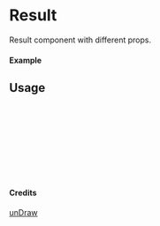 
<Meta of={Result} title="unDraw/Result" />

# Result

Result component with different props.

#### Example

<Canvas of={Result.Primary} />

## Usage

```ts
import { Result } from "yadl-ui";

const Example = () => {
  return (
      <Result />
  );
};

export default Example;
```

#### Credits
[unDraw](https://undraw.co/illustrations)
